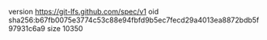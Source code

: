 version https://git-lfs.github.com/spec/v1
oid sha256:b67fb0075e3774c53c88e94fbfd9b5ec7fecd29a4013ea8872bdb5f97931c6a9
size 10350

